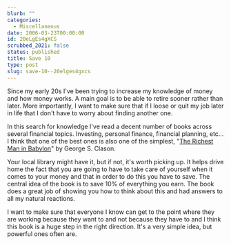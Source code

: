 ```yaml
---
blurb: ""
categories:
  - Miscellaneous
date: 2006-03-23T00:00:00
id: 20eLgEs4gXCS
scrubbed_2021: false
status: published
title: Save 10
type: post
slug: save-10--20elges4gxcs
---
```


Since my early 20s I've been trying to increase my knowledge of
money and how money works. A main goal is to be able to retire
sooner rather than later. More importantly, I want to make sure
that if I loose or quit my job later in life that I don't have to
worry about finding another one.

In this search for knowledge I've read a decent number of books
across several financial topics. Investing, personal finance,
financial planning, etc... I think that one of the best ones is
also one of the simplest,
"[The Richest Man in Babylon](http://www.amazon.com/gp/product/0451205367/sr=8-2/qid=1143168033/ref=pd_bbs_2/002-2428558-2432022?_encoding=UTF8)"
by George S. Clason.

Your local library might have it, but if not, it's worth picking
up. It helps drive home the fact that you are going to have to take
care of yourself when it comes to your money and that in order to
do this you have to save. The central idea of the book is to save
10% of everything you earn. The book does a great job of showing
you how to think about this and had answers to all my natural
reactions.

I want to make sure that everyone I know can get to the point where
they are working because they want to and not because they have to
and I think this book is a huge step in the right direction. It's a
very simple idea, but powerful ones often are.